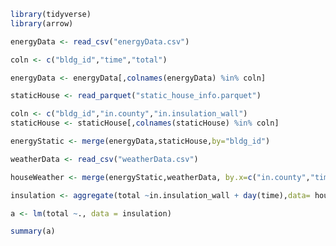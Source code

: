 ```r
library(tidyverse)
library(arrow)
```

```r
energyData <- read_csv("energyData.csv")
```

```r
coln <- c("bldg_id","time","total")

energyData <- energyData[,colnames(energyData) %in% coln]
```


```r
staticHouse <- read_parquet("static_house_info.parquet")

coln <- c("bldg_id","in.county","in.insulation_wall")
staticHouse <- staticHouse[,colnames(staticHouse) %in% coln]
```

```r
energyStatic <- merge(energyData,staticHouse,by="bldg_id")
```


```r
weatherData <- read_csv("weatherData.csv")
```

```r
houseWeather <- merge(energyStatic,weatherData, by.x=c("in.county","time"), by.y = c("county_id","date_time"), all.x = TRUE)
```

```r
insulation <- aggregate(total ~in.insulation_wall + day(time),data= houseWeather, FUN = sum,na.rm= TRUE)
```

```r
a <- lm(total ~., data = insulation)
```

```r
summary(a)
```

